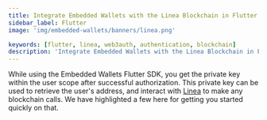```yaml
---
title: Integrate Embedded Wallets with the Linea Blockchain in Flutter
sidebar_label: Flutter
image: 'img/embedded-wallets/banners/linea.png'

keywords: [flutter, linea, web3auth, authentication, blockchain]
description: 'Integrate Embedded Wallets with the Linea Blockchain in Flutter'
---
```



While using the Embedded Wallets Flutter SDK, you get the private key within the user scope after successful authorization. This private key can be used to retrieve the user's address, and interact with [Linea](https://linea.build/) to make any blockchain calls. We have highlighted a few here for getting you started quickly on that.

<EVMInteraction />
